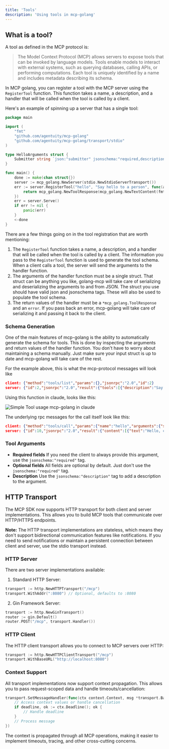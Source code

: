```yaml
---
title: 'Tools'
description: 'Using tools in mcp-golang'
---
```

## What is a tool?

A tool as defined in the MCP protocol is:

> The Model Context Protocol (MCP) allows servers to expose tools that can be invoked by language models. Tools enable models to interact with external systems, such as querying databases, calling APIs, or performing computations. Each tool is uniquely identified by a name and includes metadata describing its schema.

In MCP golang, you can register a tool with the MCP server using the `RegisterTool` function. This function takes a name, a description, and a handler that will be called when the tool is called by a client.

Here's an example of spinning up a server that has a single tool:

```go
package main

import (
	"fmt"
	"github.com/agentuity/mcp-golang"
	"github.com/agentuity/mcp-golang/transport/stdio"
)

type HelloArguments struct {
	Submitter string `json:"submitter" jsonschema:"required,description=The name of the thing calling this tool (openai or google or claude etc)'"`
}

func main() {
	done := make(chan struct{})
	server := mcp_golang.NewServer(stdio.NewStdioServerTransport())
	err := server.RegisterTool("hello", "Say hello to a person", func(arguments HelloArguments) (*mcp_golang.ToolResponse, error) {
		return mcp_golang.NewToolResponse(mcp_golang.NewTextContent(fmt.Sprintf("Hello, %s!", arguments.Submitter))), nil
	})
	err = server.Serve()
	if err != nil {
		panic(err)
	}
	<-done
}

```

There are a few things going on in the tool registration that are worth mentioning:
1. The `RegisterTool` function takes a name, a description, and a handler that will be called when the tool is called by a client. The information you pass to the `RegisterTool` function is used to generate the tool schema.
   When a client calls a tool, the server will send the arguments to the handler function.
2. The arguments of the handler function must be a single struct. That struct can be anything you like, golang-mcp will take care of serializing and deserializing the arguments to and from JSON.
   The struct you use should have valid json and jsonschema tags. These will also be used to populate the tool schema.
3. The return values of the handler must be a `*mcp_golang.ToolResponse` and an `error`. If you pass back an error, mcp-golang will take care of serializing it and passing it back to the client.

### Schema Generation

One of the main features of mcp-golang is the ability to automatically generate the schema for tools. This is done by inspecting the arguments and return values of the handler function.
You don't have to worry about maintaining a schema manually. Just make sure your input struct is up to date and mcp-golang will take care of the rest.

For the example above, this is what the mcp-protocol messages will look like
```json
client: {"method":"tools/list","params":{},"jsonrpc":"2.0","id":2}
server: {"id":2,"jsonrpc":"2.0","result":{"tools":[{"description":"Say hello to a person","inputSchema":{"$schema":"https://json-schema.org/draft/2020-12/schema","properties":{"submitter":{"type":"string","description":"The name of the thing calling this tool (openai or google or claude etc)'"}},"type":"object","required":["submitter"]},"name":"hello"}]}}
```

Using this function in claude, looks like this:

<img src="/images/tools-example-usage.png" alt="Simple Tool usage mcp-golang in claude" />

The underlying rpc messages for the call itself look like this:

```json
client: {"method":"tools/call","params":{"name":"hello","arguments":{"submitter":"claude"}},"jsonrpc":"2.0","id":10}
server: {"id":10,"jsonrpc":"2.0","result":{"content":[{"text":"Hello, claude!","type":"text"}],"isError":false}}
```


### Tool Arguments

* **Required fields** If you need the client to always provide this argument, use the `jsonschema:"required"` tag.
* **Optional fields** All fields are optional by default. Just don't use the `jsonschema:"required"` tag.
* **Description** Use the `jsonschema:"description"` tag to add a description to the argument.

## HTTP Transport

The MCP SDK now supports HTTP transport for both client and server implementations. This allows you to build MCP tools that communicate over HTTP/HTTPS endpoints.

**Note:** The HTTP transport implementations are stateless, which means they don't support bidirectional communication features like notifications. If you need to send notifications or maintain a persistent connection between client and server, use the stdio transport instead.

### HTTP Server

There are two server implementations available:

1. Standard HTTP Server:
```go
transport := http.NewHTTPTransport("/mcp")
transport.WithAddr(":8080") // Optional, defaults to :8080
```

2. Gin Framework Server:
```go
transport := http.NewGinTransport()
router := gin.Default()
router.POST("/mcp", transport.Handler())
```

### HTTP Client

The HTTP client transport allows you to connect to MCP servers over HTTP:

```go
transport := http.NewHTTPClientTransport("/mcp")
transport.WithBaseURL("http://localhost:8080")
```

### Context Support

All transport implementations now support context propagation. This allows you to pass request-scoped data and handle timeouts/cancellation:

```go
transport.SetMessageHandler(func(ctx context.Context, msg *transport.BaseJsonRpcMessage) {
    // Access context values or handle cancellation
    if deadline, ok := ctx.Deadline(); ok {
        // Handle deadline
    }
    // Process message
})
```

The context is propagated through all MCP operations, making it easier to implement timeouts, tracing, and other cross-cutting concerns.


